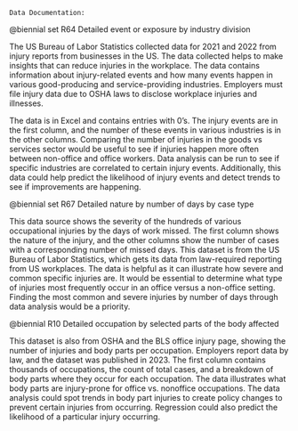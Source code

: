 
```         
Data Documentation:
```

@biennial set R64 Detailed event or exposure by industry division

The US Bureau of Labor Statistics collected data for 2021 and 2022 from injury reports from businesses in the US. The data collected helps to make insights that can reduce injuries in the workplace. The data contains information about injury-related events and how many events happen in various good-producing and service-providing industries. Employers must file injury data due to OSHA laws to disclose workplace injuries and illnesses.

The data is in Excel and contains entries with 0's. The injury events are in the first column, and the number of these events in various industries is in the other columns. Comparing the number of injuries in the goods vs services sector would be useful to see if injuries happen more often between non-office and office workers. Data analysis can be run to see if specific industries are correlated to certain injury events. Additionally, this data could help predict the likelihood of injury events and detect trends to see if improvements are happening.

@biennial set R67 Detailed nature by number of days by case type

This data source shows the severity of the hundreds of various occupational injuries by the days of work missed. The first column shows the nature of the injury, and the other columns show the number of cases with a corresponding number of missed days. This dataset is from the US Bureau of Labor Statistics, which gets its data from law-required reporting from US workplaces. The data is helpful as it can illustrate how severe and common specific injuries are. It would be essential to determine what type of injuries most frequently occur in an office versus a non-office setting. Finding the most common and severe injuries by number of days through data analysis would be a priority.

@biennial R10 Detailed occupation by selected parts of the body affected

This dataset is also from OSHA and the BLS office injury page, showing the number of injuries and body parts per occupation. Employers report data by law, and the dataset was published in 2023. The first column contains thousands of occupations, the count of total cases, and a breakdown of body parts where they occur for each occupation. The data illustrates what body parts are injury-prone for office vs. nonoffice occupations. The data analysis could spot trends in body part injuries to create policy changes to prevent certain injuries from occurring. Regression could also predict the likelihood of a particular injury occurring.
